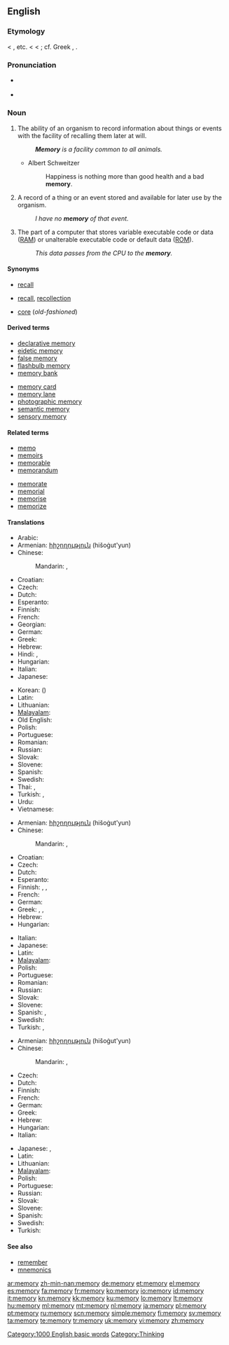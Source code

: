 {{also|me morí}}
==English==
{{wikipedia}}
{{rank|Greek|island|special|935|memory|proved|plan|pain}}

===Etymology===
< {{etyl|xno}} {{term|memorie}}, {{etyl|fro}} {{term|memoire}} etc. < {{etyl|la}} {{term|memoria||the faculty of remembering, remembrance, memory, a historical account}} < {{term|memor||mindful, remembering}}; cf. Greek {{term|μέρμερος|sc=Grek||anxious}}, {{term|μέριμνα||sc=Grek|care, thought}}.

===Pronunciation===
* {{a|UK}} {{IPA|/ˈmɛməɹi/}}
* {{audio|en-us-memory.ogg|Audio (US)}}

===Noun===
{{en-noun|memor|ies|-}}

# {{uncountable}} The ability of an organism to record information about things or events with the facility of recalling them later at will.
#: '''''Memory''' is a facility common to all animals.''
#* {{rfdate}} Albert Schweitzer
#*: Happiness is nothing more than good health and a bad '''memory'''.
# A record of a thing or an event stored and available for later use by the organism.
#: ''I have no '''memory''' of that event.''
# {{computing}} The part of a computer that stores variable executable code or data ([[RAM]]) or unalterable executable code or default data ([[ROM]]).
#: ''This data passes from the CPU to the '''memory'''.''

====Synonyms====
* {{italbrac-colon|ability to recall}} [[recall]]
* {{italbrac-colon|stored record}} [[recall]], [[recollection]]
* {{italbrac-colon|RAM or ROM}} [[core]] (''old-fashioned'')

====Derived terms====
{{rel-top|Terms derived from ''memory''}}
* [[declarative memory]]
* [[eidetic memory]]
* [[false memory]]
* [[flashbulb memory]]
* [[memory bank]]
{{rel-mid}}
* [[memory card]]
* [[memory lane]]
* [[photographic memory]]
* [[semantic memory]]
* [[sensory memory]]
{{rel-bottom}}

====Related terms====
{{rel-top|Terms etymologically related to ''memory''}}
* [[memo]]
* [[memoir]]s
* [[memorable]]
* [[memorandum]]
{{rel-mid}}
* [[memorate]]
* [[memorial]]
* [[memorise]]
* [[memorize]]
{{rel-bottom}}

====Translations====
{{trans-top|ability to recall}}
* Arabic: {{t|ar|ذاكرة|f|tr=dhaakira}}
* Armenian: [[հիշողություն]] (hišoġut'yun)
* Chinese:
*: Mandarin: {{t-|cmn|記憶|sc=Hani}},  {{t-|cmn|记忆|tr=jìyì|sc=Hani}}
* Croatian: {{t-|hr|pamćenje|n|alt=pȃmćēnje}}
* Czech: {{t+|cs|paměť|f}}
* Dutch: {{t+|nl|geheugen|n}}
* Esperanto: {{t-|eo|memoro|xs=Esperanto}}
* Finnish: {{t+|fi|muisti}}
* French: {{t+|fr|mémoire|f}}
* Georgian: {{t|ka|მეხსიერება|tr=mexsiereba|sc=Geor|xs=Georgian}}
* German: {{t+|de|Gedächtnis|n}}
* Greek: {{t+|el|μνήμη|f|tr=mními}}
* Hebrew: {{t+|he|זכרון|m|tr=zikarón}}
* Hindi: {{t-|hi|स्मृति|f|tr=smr̥ti|xs=Hindi}},  {{t|hi|याद|tr=yād|xs=Hindi}}
* Hungarian: {{t|hu|emlékezet}}
* Italian: {{t+|it|memoria|f}}
* Japanese: {{t+|ja|記憶|tr=きおく, kioku}}
{{trans-mid}}
* Korean: {{t+|ko|기억|tr=gieok|sc=Hang}} ({{t+|ko|記憶|sc=Hani}})
* Latin: {{t-|la|memoria|f}}
* Lithuanian: {{t+|lt|atmintis|f|xs=Lithuanian}}
* [[Malayalam]]: {{t|ml|ഓര്‍മ്മശക്തി|tr=ormasakthi|sc=Mlym|xs=Malayalam}}
* Old English: {{t-|ang|gemynd|alt=ġemynd|xs=Old English}}
* Polish: {{t+|pl|pamięć|f}}
* Portuguese: {{t+|pt|memória|f}}
* Romanian: {{t-|ro|memorie|f}}
* Russian: {{t+|ru|память|f|tr=pámjat’}}
* Slovak: {{t-|sk|pamäť|f}}
* Slovene: {{t+|sl|spomin|m}}
* Spanish: {{t+|es|memoria|f}}
* Swedish: {{t+|sv|minne|n}}
* Thai: {{t|th|ความจำ|tr=kwaam-jam}},  {{t|th|ความทรงจำ|tr=kwaam-song-jam}}
* Turkish: {{t+|tr|hafıza}},  {{t+|tr|bellek}}
* Urdu: {{t-|ur|یاد|tr=yād|xs=Urdu}}
* Vietnamese: {{t+|vi|trí nhớ|xs=Vietnamese}}
{{trans-bottom}}

{{trans-top|stored record}}
* Armenian: [[հիշողություն]] (hišoġut'yun)
* Chinese:
*: Mandarin: {{t-|cmn|記憶|sc=Hani}},  {{t-|cmn|记忆|tr=jìyì|sc=Hani}}
* Croatian: {{t-|hr|sjećanje|n}}
* Czech: {{t-|cs|vzpomínka|f}}
* Dutch: {{t+|nl|herinnering|f}}
* Esperanto: {{t-|eo|memoro|xs=Esperanto}}
* Finnish: {{t-|fi|muistikuva}}, {{t+|fi|muisto}}, {{t+|fi|muisti}}
* French: {{t+|fr|souvenir|m}}
* German: {{t+|de|Erinnerung|f}}
* Greek: {{t+|el|ανάμνηση|f|tr=anámnisi}},  {{t+|el|θύμηση|f|tr=θímisi}},  {{t+|el|μνήμη|f|tr=mními}}
* Hebrew: {{t+|he|זכרון|m|tr=zikarón}}
* Hungarian: {{t+|hu|emlék}}
{{trans-mid}}
* Italian: {{t+|it|memoria|f}}
* Japanese: {{t+|ja|記憶|tr=きおく, kioku}}
* Latin: {{t-|la|memoria|f}}
* [[Malayalam]]: {{t|ml|ഓര്‍മ്മ|tr=Orma|sc=Mlym|xs=Malayalam}}
* Polish: {{t+|pl|wspomnienie|n}}
* Portuguese: {{t+|pt|lembrança|f}}
* Romanian: {{t-|ro|amintire|f}}
* Russian: {{t+|ru|воспоминание|n|tr=vospominánije}}
* Slovak: {{t|sk|spomienka|f}}
* Slovene: {{t+|sl|spomin|m}}
* Spanish: {{t+|es|memoria|f}}, {{t-|es|recuerdo|m}}
* Swedish: {{t+|sv|minne|n}}
* Turkish: {{t|tr|hatıra}},  {{t+|tr|anı}}
{{trans-bottom}}

{{trans-top|RAM or ROM}}
* Armenian: [[հիշողություն]] (hišoġut'yun)
* Chinese:
*: Mandarin: {{t|cmn|內存|sc=Hani}},  {{t|cmn|内存|tr=nèicún|sc=Hani}}
* Czech: {{t+|cs|paměť|f}}
* Dutch: {{t+|nl|geheugen|n}}
* Finnish: {{t+|fi|muisti}}
* French: {{t+|fr|mémoire|f}}
* German: {{t+|de|Speicher|m}}
* Greek: {{t+|el|μνήμη|f|tr=mními}}
* Hebrew: {{t+|he|זכרון|m|tr=zikarón}}
* Hungarian: {{t+|hu|memória}}
* Italian: {{t+|it|memoria|f}}
{{trans-mid}}
* Japanese: {{t-|ja|メモリ|tr=memori}}, {{t-|ja|メモリー|tr=memorī}}
* Latin: {{t-|la|memoria|f}}
* Lithuanian: {{t+|lt|atmintinė|f|xs=Lithuanian}}
* [[Malayalam]]: {{t|ml|മെമ്മറി|tr=memmari|sc=Mlym|xs=Malayalam}}
* Polish: {{t+|pl|pamięć|f}}
* Portuguese: {{t+|pt|memória|f}}
* Russian: {{t+|ru|память|f|tr=pámjat’}}
* Slovak: {{t-|sk|pamäť|f}}
* Slovene: {{t+|sl|spomin|m}}
* Spanish: {{t+|es|memoria|f}}
* Swedish: {{t+|sv|minne|n}}
* Turkish: {{t+|tr|bellek}}
{{trans-bottom}}

====See also====
* [[remember]]
* [[mnemonics]]

[[Category:1000 English basic words]]
[[Category:Thinking]]

[[ar:memory]]
[[zh-min-nan:memory]]
[[de:memory]]
[[et:memory]]
[[el:memory]]
[[es:memory]]
[[fa:memory]]
[[fr:memory]]
[[ko:memory]]
[[io:memory]]
[[id:memory]]
[[it:memory]]
[[kn:memory]]
[[kk:memory]]
[[ku:memory]]
[[lo:memory]]
[[lt:memory]]
[[hu:memory]]
[[ml:memory]]
[[mt:memory]]
[[nl:memory]]
[[ja:memory]]
[[pl:memory]]
[[pt:memory]]
[[ru:memory]]
[[scn:memory]]
[[simple:memory]]
[[fi:memory]]
[[sv:memory]]
[[ta:memory]]
[[te:memory]]
[[tr:memory]]
[[uk:memory]]
[[vi:memory]]
[[zh:memory]]